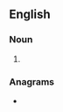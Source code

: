==English==

===Noun===
{{head|en|noun form}}

# {{plural of|en|eater}}

===Anagrams===
* {{anagrams|en|a=aeerst|Easter|Eastre|Teresa|aretes|arsete|arêtes|asteer|earset|easter|ratees|reseat|saeter|seater|staree|sæter|teares|teaser|teresa}}